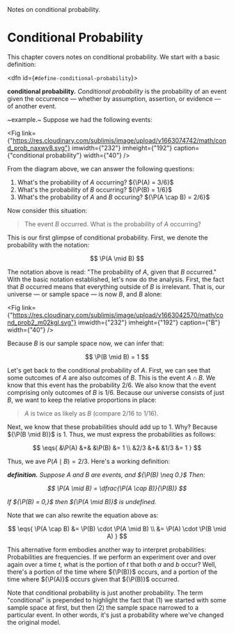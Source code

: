 <head>
	<title>Conditional Probability</title>
	<description>Notes on conditional probability.</description>
</head>

# Conditional Probability

This chapter covers notes on conditional probability. We start with a basic
definition:

<dfn id={`#define-conditional-probability`}>

__conditional probability.__ _Conditional probability_ is the probability of an
event given the occurrence — whether by assumption, assertion, or evidence — of
another event.

</dfn>

~example.~ Suppose we had the following events:

<Fig
link={"https://res.cloudinary.com/sublimis/image/upload/v1663074742/math/cond_prob_naxwv8.svg"}
imwidth={"232"} imheight={"192"} caption={"conditional probability"}
width={"40"} />

From the diagram above, we can answer the following questions:

1. What's the probability of ${A}$ occurring? ${\P(A) = 3/6}$
2. What's the probability of ${B}$ occurring? ${\P(B) = 1/6}$
3. What's the probability of ${A}$ and ${B}$ occuring? ${\P(A \cap B) = 2/6}$

Now consider this situation:

> The event ${B}$ occurred. What is the probability of ${A}$ occurring?

This is our first glimpse of conditional probability. First, we denote the
probability with the notation:

$$
	\P(A \mid B)
$$

The notation above is read: "The probability of ${A,}$ given that ${B}$
occurred." With the basic notation established, let's now do the analysis.
First, the fact that ${B}$ occurred means that everything outside of ${B}$ is
irrelevant. That is, our universe — or sample space — is now ${B,}$ and ${B}$
alone:

<Fig
link={"https://res.cloudinary.com/sublimis/image/upload/v1663042570/math/cond_prob2_m02kgl.svg"}
imwidth={"232"} imheight={"192"} caption={"B"} width={"40"} />

Because ${B}$ is our sample space now, we can infer that:

$$
	\P(B \mid B) = 1
$$

Let's get back to the conditional probability of ${A.}$ First, we can see that
some outcomes of ${A}$ are also outcomes of ${B.}$ This is the event ${A \cap
B.}$ We know that this event has the probability ${2/6.}$ We also know that the
event comprising only outcomes of ${B}$ is ${1/6.}$ Because our universe
consists of just ${B,}$ we want to keep the relative proportions in place:

> ${A}$ is twice as likely as ${B}$ (compare 2/16 to 1/16).

Next, we know that these probabilities should add up to 1. Why? Because ${\P(B
\mid B)}$ is 1. Thus, we must express the probabilities as follows:

$$
	\eqs{
		&\P(A) &+& &\P(B) &= 1 \\
		&2/3 &+& &1/3 &= 1
	}
$$

Thus, we ave ${P(A \mid B) = 2/3.}$ Here's a working definition:

<dfn>

__definition.__ Suppose ${A}$ and ${B}$ are events, and ${\P(B) \neq 0.}$ Then:

$$
	\P(A \mid B) = \dfrac{\P(A \cap B)}{\P(B)}
$$

If ${\P(B) = 0,}$ then ${\P(A \mid B)}$ is undefined.

</dfn>

Note that we can also rewrite the equation above as:

$$
	\eqs{
		\P(A \cap B) &= \P(B) \cdot \P(A \mid B) \\
		&= \P(A) \cdot \P(B \mid A)
	}
$$

This alternative form embodies another way to interpret probabilities:
Probabilities are frequencies. If we perform an experiment over and over again
over a time ${t,}$ what is the portion of ${t}$ that both ${a}$ and ${b}$ occur?
Well, there's a portion of the time where ${\P(B)}$ occurs, and a portion of the
time where ${\P(A)}$ occurs given that ${\P(B)}$ occurred.

Note that conditional probability is just another probability. The term
"conditional" is prepended to highlight the fact that (1) we started with some
sample space at first, but then (2) the sample space narrowed to a particular
event. In other words, it's just a probability where we've changed the original
model.